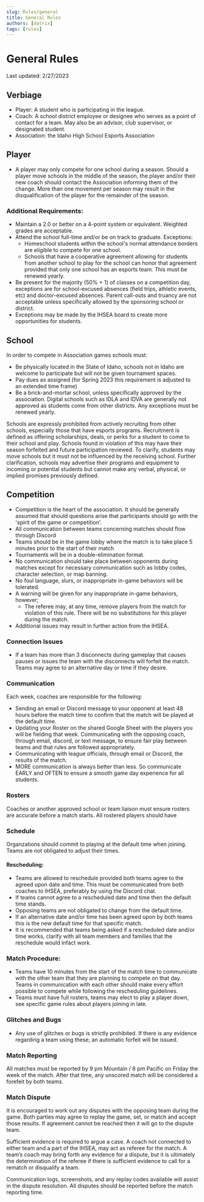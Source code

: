 ```yaml
---
slug: Rules/general
title: General Rules
authors: [datrix]
tags: [rules]
---
```


# General Rules
Last updated: 2/27/2023
## Verbiage
- Player: A student who is participating in the league.
- Coach: A school district employee or designee who serves as a point of contact for a team. May also be an advisor, club supervisor, or designated student.
- Association: the Idaho High School Esports Association
## Player
- A player may only compete for one school during a season. Should a player move schools in the middle of the season, the player and/or their new coach should contact the Association informing them of the change. More than one movement per season may result in the disqualification of the player for the remainder of the season.
### Additional Requirements:
- Maintain a 2.0 or better on a 4-point system or equivalent. Weighted grades are acceptable.
- Attend the school full-time and/or be on track to graduate. Exceptions:
    - Homeschool students within the school's normal attendance borders are eligible to compete for one school.
    - Schools that have a cooperative agreement allowing for students from another school to play for the school can honor that agreement provided that only one school has an esports team. This must be renewed yearly.
- Be present for the majority (50% + 1) of classes on a competition day, exceptions are for school-excused absences (field trips, athletic events, etc) and doctor-excused absences. Parent call-outs and truancy are not acceptable unless specifically allowed by the sponsoring school or district.
- Exceptions may be made by the IHSEA board to create more opportunities for students.
## School
In order to compete in Association games schools must:
- Be physically located in the State of Idaho, schools not in Idaho are welcome to participate but will not be given tournament spaces.
- Pay dues as assigned (for Spring 2023 this requirement is adjusted to an extended time frame)
- Be a brick-and-mortar school, unless specifically approved by the association. Digital schools such as IDLA and IDVA are generally not approved as students come from other districts. Any exceptions must be renewed yearly.

Schools are expressly prohibited from actively recruiting from other schools, especially those that have esports programs. Recruitment is defined as offering scholarships, deals, or perks for a student to come to their school and play. Schools found in violation of this may have their season forfeited and future participation reviewed. To clarify, students may move schools but it must not be influenced by the receiving school. Further clarification, schools may advertise their programs and equipment to incoming or potential students but cannot make any verbal, physical, or implied promises previously defined.
## Competition
- Competition is the heart of the association. It should be generally assumed that should questions arise that participants should go with the 'spirit of the game or competition'.
- All communication between teams concerning matches should flow through Discord
- Teams should be in the game lobby where the match is to take place 5 minutes prior to the start of their match
- Tournaments will be in a double-elimination format.
- No communication should take place between opponents during matches except for necessary communication such as lobby codes, character selection, or map banning.
- No foul language, slurs, or inappropriate in-game behaviors will be tolerated.
- A warning will be given for any inappropriate in-game behaviors, however;
    - The referee may, at any time, remove players from the match for violation of this rule. There will be no substitutions for this player during the match. 
- Additional issues may result in further action from the IHSEA.
### Connection Issues
- If a team has more than 3 disconnects during gameplay that causes pauses or issues the team with the disconnects will forfeit the match. Teams may agree to an alternative day or time if they desire.
### Communication
Each week, coaches are responsible for the following:
- Sending an email or Discord message to your opponent at least 48 hours before the match time to confirm that the match will be played at the default time.
- Updating your Roster on the shared Google Sheet with the players you will be fielding that week. Communicating with the opposing coach, through email, discord, or text message, to ensure fair play between teams and that rules are followed appropriately.
- Communicating with league officials, through email or Discord, the results of the match. 
- MORE communication is always better than less. So communicate EARLY and OFTEN to ensure a smooth game day experience for all students.
### Rosters
Coaches or another approved school or team liaison must ensure rosters are accurate before a match starts. All rostered players should have 
### Schedule
Organzations should commit to playing at the default time when joining. Teams are not obligated to adjust their times.
#### Rescheduling:
- Teams are allowed to reschedule provided both teams agree to the agreed upon date and time. This must be communicated from both coaches to IHSEA, preferably by using the Discord chat.
- If teams cannot agree to a rescheduled date and time then the default time stands.
- Opposing teams are not obligated to change from the default time.
- If an alternative date and/or time has been agreed upon by both teams this is the new default time for that specific match.
- It is recommended that teams being asked if a rescheduled date and/or time works, clarify with all team members and families that the reschedule would infact work.
### Match Procedure:
- Teams have 10 minutes from the start of the match time to communicate with the other team that they are planning to compete on that day. Teams in communication with each other should make every effort possible to compete while following the rescheduling guidelines.
- Teams must have full rosters, teams may elect to play a player down, see specific game rules about players joining in late.
### Glitches and Bugs 
- Any use of glitches or bugs is strictly prohibited. If there is any evidence regarding a team using these, an automatic forfeit will be issued.
### Match Reporting
All matches must be reported by 9 pm Mountain / 8 pm Pacific on Friday the week of the match. After that time, any unscored match will be considered a forefeit by both teams.
### Match Dispute
It is encouraged to work out any disputes with the opposing team during the game. Both parties may agree to replay the game, set, or match and accept those results. If agreement cannot be reached then it will go to the dispute team.

Sufficient evidence is required to argue a case. A coach not connected to either team and a part of the IHSEA, may act as referee for the match. A team’s coach may bring forth any evidence for a dispute, but it is ultimately the determination of the referee if there is sufficient evidence to call for a rematch or disqualify a team.

Communication logs, screenshots, and any replay codes available will assist in the dispute resolution. All disputes should be reported before the match reporting time.
